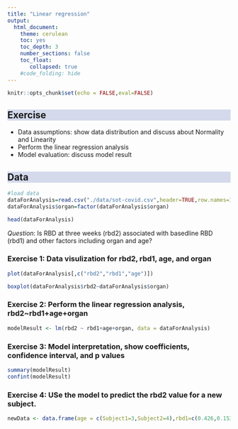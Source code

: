 ```yaml
---
title: "Linear regression"
output:
  html_document:
    theme: cerulean
    toc: yes
    toc_depth: 3
    number_sections: false
    toc_float: 
       collapsed: true
    #code_folding: hide
---
```


```{=html}
<style>
h2 {
  background-color: #D4DAEC;
}
</style>
```

```r

knitr::opts_chunk$set(echo = FALSE,eval=FALSE)


```



## Exercise

-   Data assumptions: show data distribution and discuss about Normality and Linearity
-   Perform the linear regression analysis
-   Model evaluation: discuss model result


## Data

```r

#load data
dataForAnalysis=read.csv("./data/sot-covid.csv",header=TRUE,row.names=1)
dataForAnalysis$organ=factor(dataForAnalysis$organ)

head(dataForAnalysis)

```

*Question*: Is RBD at three weeks (rbd2) associated with basedline RBD (rbd1) and other factors including organ and age?

### Exercise 1: Data visulization for  rbd2, rbd1, age, and organ

```r

plot(dataForAnalysis[,c("rbd2","rbd1","age")])

boxplot(dataForAnalysis$rbd2~dataForAnalysis$organ)

```


### Exercise 2: Perform the linear regression analysis, rbd2~rbd1+age+organ

```r

modelResult <- lm(rbd2 ~ rbd1+age+organ, data = dataForAnalysis)

```


### Exercise 3: Model interpretation, show coefficients, confidence interval, and p values 

```r

summary(modelResult)
confint(modelResult)

```



### Exercise 4: USe the model to predict the rbd2 value for a new subject.


```r

newData <- data.frame(age = c(Subject1=3,Subject2=4),rbd1=c(0.426,0.153),organ=c(1,2))


```




